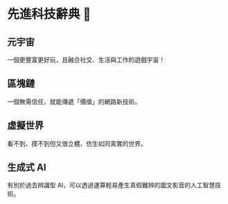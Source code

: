 # 先進科技辭典 📕

## 元宇宙

一個更豐富更好玩，且融合社交、生活與工作的遊戲宇宙！

## 區塊鏈

一個無需信任，就能傳遞「價值」的網路新技術。

## 虛擬世界

看不到、摸不到但又很立體、仿生如同真實的世界。

## 生成式 AI

有別於過去辨識型 AI，可以透過運算輕易產生真假難辨的圖文影音的人工智慧技術。
